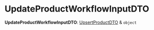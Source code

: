 
# UpdateProductWorkflowInputDTO

 **UpdateProductWorkflowInputDTO**: [UpsertProductDTO](../../../product/interfaces/product.UpsertProductDTO/page.mdx) & `object`
